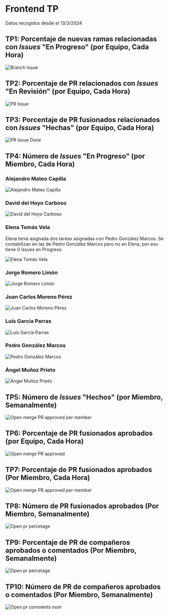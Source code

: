 # Frontend TP

Datos recogidos desde el 13/3/2024

## TP1: Porcentaje de nuevas ramas relacionadas con _Issues_ "En Progreso" (por Equipo, Cada Hora)

![Branch Issue](/img/aln/front/branch-issue.png)

## TP2: Porcentaje de PR relacionados con _Issues_ "En Revisión" (por Equipo, Cada Hora)

![PR Issue](/img/aln/front/porcentaje-pr-issues.png)

## TP3: Porcentaje de PR fusionados relacionados con _Issues_ "Hechas" (por Equipo, Cada Hora)

![PR Issue Done](/img/aln/front/porcentaje-pr-fusionada-issue-hecha.png)

## TP4: Número de _Issues_ "En Progreso" (por Miembro, Cada Hora)

### Alejandro Mateo Capilla

![Alejandro Mateo Capilla](/img/aln/front/amc/open-issues.png)

### David del Hoyo Carboso

![David del Hoyo Carboso](/img/aln/front/dhc/open-issues.png)

### Elena Tomás Vela

Elena tenía asignada dos tareas asignadas con Pedro González Marcos.
Se contabilizan en las de Pedro González Marcos pero no en Elena, por eso tiene 0 issues en Progreso.

![Elena Tomás Vela](/img/aln/front/etv/open-issues.png)

### Jorge Romero Limón

![Jorge Romero Limón](/img/aln/front/jrl/open-issues.png)

### Juan Carlos Moreno Pérez

![Juan Carlos Moreno Pérez](/img/aln/front/jmp/open-issues.png)

### Luis García Parras

![Luis García Parras](/img/aln/front/lgp/open-issues.png)

### Pedro González Marcos

![Pedro González Marcos](/img/aln/front/pgm/open-issues.png)

### Ángel Muñoz Prieto

![Ángel Muñoz Prieto](/img/aln/front/amp/open-issues.png)

## TP5: Número de _Issues_ "Hechos" (por Miembro, Semanalmente)

![Open merge PR approved per member](/img/aln/front/num-issues-done-weekly.png)

## TP6: Porcentaje de PR fusionados aprobados (por Equipo, Cada Hora)

![Open merge PR approved](/img/aln/front/pr-fusionados-aprobados-equipo.png)

## TP7: Porcentaje de PR fusionados aprobados (Por Miembro, Cada Hora)

![Open merge PR approved per member](/img/aln/front/porcentaje-pr-fusionado-aprobado-miembro.png)

## TP8: Número de PR fusionados aprobados (Por Miembro, Semanalmente)

![Open pr percetage](/img/aln/front/num-pr-fusionado-aprobado.png)

## TP9: Porcentaje de PR de compañeros aprobados o comentados (Por Miembro, Semanalmente)

![Open pr percetage](/img/aln/front/openpr-comments-porcentaje.png)

## TP10: Número de PR de compañeros aprobados o comentados (Por Miembro, Semanalmente)

![Open pr comments num](/img/aln/front/openpr-comments.png)
